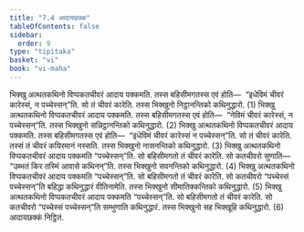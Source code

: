 ```yaml
---
title: "7.4 आदायछक्क"
tableOfContents: false
sidebar:
  order: 9
type: "tipitaka"
basket: "vi"
book: "vi-maha"
---
```



<DynamicBreadcrumb />

<Division number="313" book="vi-maha">

<Paragraph number="1413" book="vi-maha">
भिक्खु अत्थतकथिनो विप्पकतचीवरं आदाय पक्कमति. तस्स बहिसीमगतस्स एवं होति—  “इधेविमं चीवरं कारेस्सं, न पच्चेस्सन्”ति. सो तं चीवरं कारेति. तस्स भिक्खुनो निट्ठानन्तिको कथिनुद्धारो. (1)
</Paragraph>

<Paragraph number="1414" book="vi-maha">
भिक्खु अत्थतकथिनो विप्पकतचीवरं आदाय पक्कमति. तस्स बहिसीमगतस्स एवं होति—  “नेविमं चीवरं कारेस्सं, न पच्चेस्सन्”ति. तस्स भिक्खुनो सन्निट्ठानन्तिको कथिनुद्धारो. (2)
</Paragraph>

<Paragraph number="1415" book="vi-maha">
भिक्खु अत्थतकथिनो विप्पकतचीवरं आदाय पक्कमति. तस्स बहिसीमगतस्स एवं होति—  “इधेविमं चीवरं कारेस्सं न पच्चेस्सन्”ति. सो तं चीवरं कारेति. तस्सं तं चीवरं कयिरमानं नस्सति. तस्स भिक्खुनो नासनन्तिको कथिनुद्धारो. (3)
</Paragraph>

<Paragraph number="1416" book="vi-maha">
भिक्खु अत्थतकथिनो विप्पकतचीवरं आदाय पक्कमति “पच्चेस्सन्”ति. सो बहिसीमगतो तं चीवरं कारेति. सो कतचीवरो सुणाति—  “उब्भतं किर तस्मिं आवासे कथिनन्”ति. तस्स भिक्खुनो सवनन्तिको कथिनुद्धारो. (4)
</Paragraph>

<Paragraph number="1417" book="vi-maha">
भिक्खु अत्थतकथिनो विप्पकतचीवरं आदाय पक्कमति “पच्चेस्सन्”ति. सो बहिसीमगतो तं चीवरं कारेति. सो कतचीवरो “पच्चेस्सं पच्चेस्सन्”ति बहिद्धा कथिनुद्धारं वीतिनामेति. तस्स भिक्खुनो सीमातिक्कन्तिको कथिनुद्धारो. (5)
</Paragraph>

<Paragraph number="1418" book="vi-maha">
भिक्खु अत्थतकथिनो विप्पकतचीवरं आदाय पक्कमति “पच्चेस्सन्”ति. सो बहिसीमगतो तं चीवरं कारेति. सो कतचीवरो “पच्चेस्सं पच्चेस्सन्”ति सम्भुणाति कथिनुद्धारं. तस्स भिक्खुनो सह भिक्खूहि कथिनुद्धारो. (6)

</Paragraph>
</Division>

<Paragraph number="1419" type="center" book="vi-maha">
आदायछक्कं निट्ठितं.
</Paragraph>
